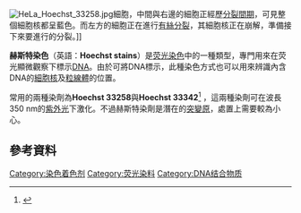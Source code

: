[[File:HeLa_Hoechst_33258.jpg|thumb]]細胞，中間與右邊的細胞正經歷[[分裂間期|分裂間期]]，可見整個細胞核都呈藍色。而左方的細胞正在進行[[有絲分裂|有絲分裂]]，其細胞核正在崩解，準備接下來要進行的分裂。]]

'''赫斯特染色'''（英語：'''Hoechst stains'''）是[[荧光染色|荧光染色]]中的一種類型，專門用來在荧光顯微觀察下標示[[DNA|DNA]]。由於可將DNA標示，此種染色方式也可以用來辨識內含DNA的[[細胞核|細胞核]]及[[粒線體|粒線體]]的位置。

常用的兩種染劑為'''Hoechst 33258'''與'''Hoechst 33342'''<ref>{{cite web|url= http://www.labome.cn/综述/试剂/35|title=赫斯特染色|accessdate=2010-01-28|work=来邦网}}</ref> 
，這兩種染劑可在波長350 nm的[[紫外光|紫外光]]下激化。不過赫斯特染劑是潛在的[[突變原|突變原]]，處置上需要較為小心。
{{Chembox
| 名称 = Hoechst 33258
| 英文名 = 
| 图像文件 = Hoechst 33258.svg
|  图像大小 = 450px
|  图像替换 = 
| IUPAC英 = p-[5-(4-methyl-1-piperazinyl)(2,5'-bi-1H-benzimidazol)-2'-yl]phenol trihydrochloride
| IUPAC中 =
| 别名 = 
| Section1 = {{Chembox 识别
|   CAS号 = 23491-52-3
|   CASNo_Ref = {{cascite|correct|CAS}}
|   PubChem = 
|   SMILES =  }}
| Section2 = {{Chembox 性质
|   化学式 = C<sub>25</sub>H<sub>27</sub>Cl<sub>3</sub>N<sub>6</sub>O
|   摩尔质量 = 533.88
|   外观 = 
|   密度 = 
|   熔点 = 
|   沸点 = 
|   溶解度 =  }}
}}
{{Chembox
| 名称 = Hoechst 33342
| 英文名 = 
| 图像文件 = Bisbenzimide.svg
|  图像大小 = 450px
|  图像替换 = 
| IUPAC英 = 
| IUPAC中 =
| 别名 = 
| Section1 = {{Chembox 识别
|   CAS号 = 23491-45-4
|   CASNo_Ref = {{Cascite|correct|CAS}}
|   PubChem = 
|   SMILES =  }}
| Section2 = {{Chembox 性质
|   化学式 = 
|   摩尔质量 = 
|   外观 = 
|   密度 = 
|   熔点 = 
|   沸点 = 
|   溶解度 =  }}
}}

==參考資料==
{{reflist}}
{{Commonscat|Hoechst stains}}

[[Category:染色着色剂|Category:染色着色剂]]
[[Category:荧光染料|Category:荧光染料]]
[[Category:DNA结合物质|Category:DNA结合物质]]